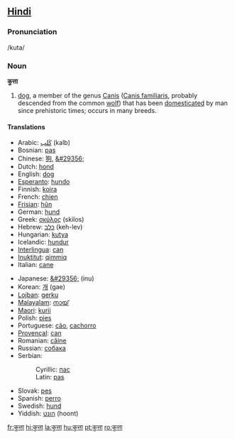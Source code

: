 ==[[Hindi]]==
=== Pronunciation ===
/kuta/

===Noun===
'''कुत्ता'''

#[[dog]], a member of the genus [[Canis]] ([[Canis familiaris]], probably descended from the common [[wolf]]) that has been [[domesticated]] by man since prehistoric times; occurs in many breeds.
====Translations====
{{top}}
*Arabic: [[كَلب]] (kalb)
*Bosnian: [[pas#Bosnian|pas]] {{m}}
*Chinese: [[狗]], [[&#29356;]]
*Dutch: [[hond]]
*English: [[dog]]
*[[Esperanto]]: [[hundo]]
*Finnish: [[koira]]
*French: [[chien]]
*[[Frisian]]: [[hûn]]
*German: [[hund]]
*Greek: [[σκύλος]] (skilos)
*Hebrew: [[כלב]] (keh-lev)
*Hungarian: [[kutya]]
*Icelandic: [[hundur]]
*[[Interlingua]]: [[can]]
*[[Inuktitut]]: [[qimmiq]]
*Italian: [[cane]]
{{mid}}
*Japanese: [[&#29356;]] (inu)
*Korean: [[개]] (gae)
*[[Lojban]]: [[gerku]]
*[[Malayalam]]: [[നായ്]]
*[[Maori]]: [[kurii]]
*Polish: [[pies]]
*Portuguese: [[cão]], [[cachorro]]
*[[Provençal]]: [[can]]
*Romanian: [[câine]]
*Russian: [[собака]]
*Serbian:
*:Cyrillic: [[пас#Serbian|пас]] {{m}}
*:Latin: [[pas#Serbian|pas]] {{m}}
*Slovak: [[pes]] {{m}}
*Spanish: [[perro]]
*Swedish: [[hund]]
*Yiddish: [[הונט]] (hoont)
{{bottom}}

[[fr:कुत्ता]]
[[hi:कुत्ता]]
[[la:कुत्ता]]
[[hu:कुत्ता]]
[[pt:कुत्ता]]
[[ro:कुत्ता]]